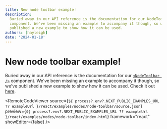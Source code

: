 ```yaml
---
title: New node toolbar example!
description:
  Buried away in our API reference is the documentation for our NodeToolbar
  component. We've been missing an example to accompany it though, so we've
  published a new example to show how it can be used.
authors: [hayleigh]
date: '2024-01-18'
---
```



# New node toolbar example!

Buried away in our API reference is the documentation for our
[`<NodeToolbar />`](api-reference/components/node-toolbar) component. We've been missing
an example to accompany it though, so we've published a new example to show how
it can be used. Check it out [here](/examples/nodes/node-toolbar).

<RemoteCodeViewer
  source={`${
    process?.env?.NEXT_PUBLIC_EXAMPLES_URL ?? exampleUrl
  }/react/examples/nodes/node-toolbar/source.json`}
  preview={`${
    process?.env?.NEXT_PUBLIC_EXAMPLES_URL ?? exampleUrl
  }/react/examples/nodes/node-toolbar/index.html`}
  framework="react"
  showEditor={false}
/>
